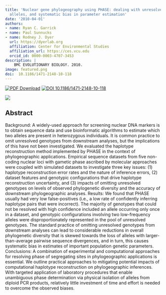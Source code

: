 ```yaml
---
title: 'Nuclear gene phylogeography using PHASE: dealing with unresolved genotypes, lost
  alleles, and systematic bias in parameter estimation'
date: '2010-04-01'
authors:
- name: Ryan C. Garrick
- name: Paul Sunnucks
- name: Rodney J. Dyer
  url: https://dyerlab.org
  affiliation: Center for Environmental Studies
  affiliation_url: https://ces.vcu.edu
  orcid_id: 0000-0003-4707-3453
description: |
    BMC EVOLUTIONARY BIOLOGY. 2010.  
image: featured.png
doi:  10.1186/1471-2148-10-118
---
```


 [![PDF Download](https://img.shields.io/badge/PDF-21B02C.svg)](https://drive.google.com/open?id=0B0T81CzLjtfPYWg0SXl2VHN6cGs) [![ DOI 10.1186/1471-2148-10-118](https://img.shields.io/badge/DOI-474747.svg)](https://doi.org/10.1186/1471-2148-10-118)

![]( featured.png )

## Abstract

Background: A widely-used approach for screening nuclear DNA markers is to obtain sequence data and use bioinformatic algorithms to estimate which two alleles are present in heterozygous individuals. It is common practice to omit unresolved genotypes from downstream analyses, but the implications of this have not been investigated. We evaluated the haplotype reconstruction method implemented by PHASE in the context of phylogeographic applications. Empirical sequence datasets from five non-coding nuclear loci with gametic phase ascribed by molecular approaches were coupled with simulated datasets to investigate three key issues: (1) haplotype reconstruction error rates and the nature of inference errors, (2) dataset features and genotypic configurations that drive haplotype reconstruction uncertainty, and (3) impacts of omitting unresolved genotypes on levels of observed phylogenetic diversity and the accuracy of downstream phylogeographic analyses. Results: We found that PHASE usually had very low false-positives (i.e., a low rate of confidently inferring haplotype pairs that were incorrect). The majority of genotypes that could not be resolved with high confidence included an allele occurring only once in a dataset, and genotypic configurations involving two low-frequency alleles were disproportionately represented in the pool of unresolved genotypes. The standard practice of omitting unresolved genotypes from downstream analyses can lead to considerable reductions in overall phylogenetic diversity that is skewed towards the loss of alleles with larger-than-average pairwise sequence divergences, and in turn, this causes systematic bias in estimates of important population genetic parameters. Conclusions: A combination of experimental and computational approaches for resolving phase of segregating sites in phylogeographic applications is essential. We outline practical approaches to mitigating potential impacts of computational haplotype reconstruction on phylogeographic inferences. With targeted application of laboratory procedures that enable unambiguous phase determination via physical isolation of alleles from diploid PCR products, relatively little investment of time and effort is needed to overcome the observed biases.
